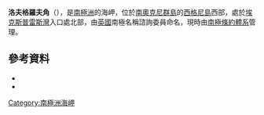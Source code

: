 {{coord|60|41|S|45|39|W|source:GNIS|display=title}}

'''洛夫格羅夫角'''（{{lang-en|Lovegrove Point}}），是[[南極洲|南極洲]]的海岬，位於[[南奧克尼群島|南奧克尼群島]]的[[西格尼島|西格尼島]]西部，處於[[埃克斯普雷斯灣|埃克斯普雷斯灣]]入口處北部，由[[英國|英國]]南極名稱諮詢委員命名，現時由[[南極條約體系|南極條約體系]]管理。

==參考資料==
*{{cite gnis | type = antarid | id = 9067| name = Lovegrove Point | accessdate = 2013-07-04}}
*{{usgs-gazetteer|id=9067}}

{{Antarctica-geo-stub}}
[[Category:南極洲海岬|Category:南極洲海岬]]